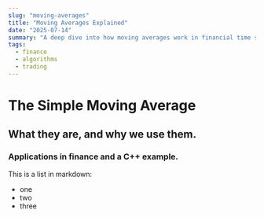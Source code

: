```yaml
---
slug: "moving-averages"
title: "Moving Averages Explained"
date: "2025-07-14"
summary: "A deep dive into how moving averages work in financial time series."
tags:
  - finance
  - algorithms
  - trading
---
```

# The Simple Moving Average

## What they are, and why we use them.

### Applications in finance and a C++ example.

This is a list in markdown:

- one
- two
- three
